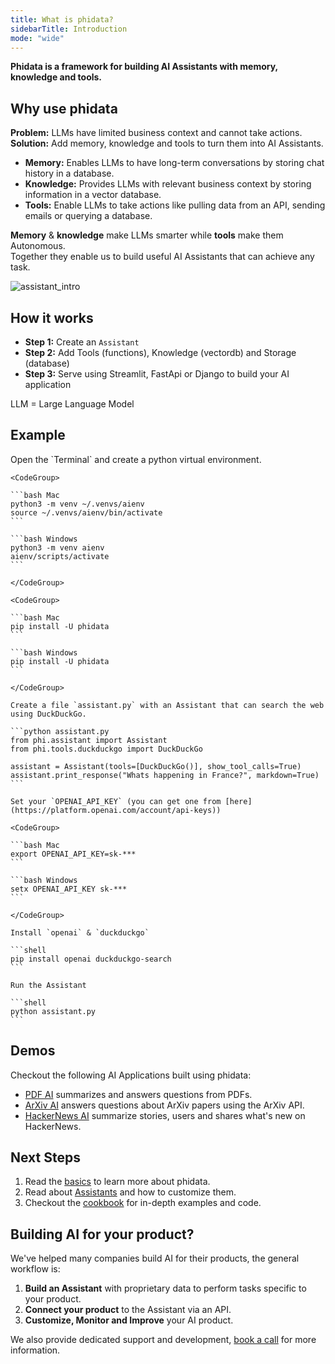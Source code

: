 ```yaml
---
title: What is phidata?
sidebarTitle: Introduction
mode: "wide"
---
```


**Phidata is a framework for building AI Assistants with memory, knowledge and tools.**

## Why use phidata

**Problem:** LLMs have limited business context and cannot take actions.<br />
**Solution:** Add memory, knowledge and tools to turn them into AI Assistants.
- **Memory:** Enables LLMs to have long-term conversations by storing chat history in a database.
- **Knowledge:** Provides LLMs with relevant business context by storing information in a vector database.
- **Tools:** Enable LLMs to take actions like pulling data from an API, sending emails or querying a database.

**Memory** & **knowledge** make LLMs smarter while **tools** make them Autonomous. <br />
Together they enable us to build useful AI Assistants that can achieve any task.

![assistant_intro](/images/assistant_intro.png)

## How it works

- **Step 1:** Create an `Assistant`
- **Step 2:** Add Tools (functions), Knowledge (vectordb) and Storage (database)
- **Step 3:** Serve using Streamlit, FastApi or Django to build your AI application

<p className="hidden">

LLM = Large Language Model

</p>

## Example

<Steps>
  <Step title="Create a virtual environment">
    Open the `Terminal` and create a python virtual environment.

    <CodeGroup>

    ```bash Mac
    python3 -m venv ~/.venvs/aienv
    source ~/.venvs/aienv/bin/activate
    ```

    ```bash Windows
    python3 -m venv aienv
    aienv/scripts/activate
    ```

    </CodeGroup>

  </Step>
  <Step title="Install phidata">

    <CodeGroup>

    ```bash Mac
    pip install -U phidata
    ```

    ```bash Windows
    pip install -U phidata
    ```

    </CodeGroup>

  </Step>
  <Step title="Create an Assistant">

    Create a file `assistant.py` with an Assistant that can search the web using DuckDuckGo.

    ```python assistant.py
    from phi.assistant import Assistant
    from phi.tools.duckduckgo import DuckDuckGo

    assistant = Assistant(tools=[DuckDuckGo()], show_tool_calls=True)
    assistant.print_response("Whats happening in France?", markdown=True)
    ```

  </Step>
  <Step title="Run the Assistant">

    Set your `OPENAI_API_KEY` (you can get one from [here](https://platform.openai.com/account/api-keys))

    <CodeGroup>

    ```bash Mac
    export OPENAI_API_KEY=sk-***
    ```

    ```bash Windows
    setx OPENAI_API_KEY sk-***
    ```

    </CodeGroup>

    Install `openai` & `duckduckgo`

    ```shell
    pip install openai duckduckgo-search
    ```

    Run the Assistant

    ```shell
    python assistant.py
    ```

  </Step>
</Steps>

## Demos

Checkout the following AI Applications built using phidata:

- [PDF AI](https://pdf.aidev.run/) summarizes and answers questions from PDFs.
- [ArXiv AI](https://arxiv.aidev.run/) answers questions about ArXiv papers using the ArXiv API.
- [HackerNews AI](https://hn.aidev.run/) summarize stories, users and shares what's new on HackerNews.

## Next Steps

1. Read the [basics](/basics) to learn more about phidata.
2. Read about [Assistants](/assistants/introduction) and how to customize them.
3. Checkout the [cookbook](/examples/cookbook) for in-depth examples and code.

## Building AI for your product?

We've helped many companies build AI for their products, the general workflow is:

1. **Build an Assistant** with proprietary data to perform tasks specific to your product.
2. **Connect your product** to the Assistant via an API.
3. **Customize, Monitor and Improve** your AI product.

We also provide dedicated support and development, [book a call](https://cal.com/phidata/intro) for more information.
